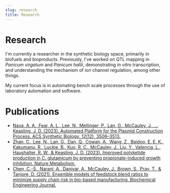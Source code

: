 ```yaml
---
slug: research
title: Research
---
```


# Research 

I'm currently a researcher in the synthetic biology space, primarily in biofuels and bioproducts.
Previously, I've worked on QTL mapping in *Panicum virgatum* and *Panicum hallii*, demonstrating *in vitro* transcription, and understanding the mechanism of ion channel regulation, among other things.

My current focus is in automating bench scale processes through the use of laboratory automation and software.

# Publications
* [Nava, A. A., Fear, A. L., Lee, N., Mellinger, P., Lan, G., McCauley, J., … Keasling, J. D. (2023). Automated Platform for the Plasmid Construction Process. ACS Synthetic Biology, 12(12), 3506–3513.](https://doi.org/10.1021/acssynbio.3c00292)
* [Zhan, C., Lee, N., Lan, G., Dan, Q., Cowan, A., Wang, Z., Baidoo, E. E. K., Kakumanu, R., Luckie, B., Kuo, R. C., McCauley, J., Liu, Y., Valencia, L., Haushalter, R. W., & Keasling, J. D. (2023). Improved polyketide production in C. glutamicum by preventing propionate-induced growth inhibition. Nature Metabolism.](https://doi.org/10.1038/s42255-023-00830-x)
* [Chen, C.-S., Narani, A., Daniyar, A., McCauley, J., Brown, S., Pray, T., & Tanjore, D. (2021). Ensemble models of feedstock blend ratios to minimize supply chain risk in bio-based manufacturing. Biochemical Engineering Journal.](https://doi.org/10.1016/j.bej.2020.107896)